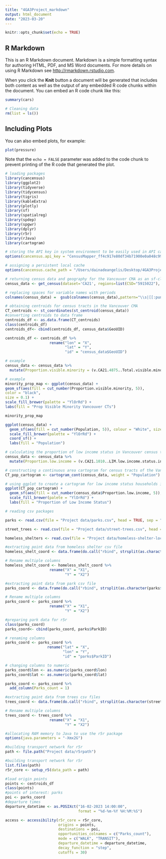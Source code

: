 ```yaml
---
title: "4GA3Project_markdown"
output: html_document
date: "2023-03-20"
---
```


```r
knitr::opts_chunk$set(echo = TRUE)
```

## R Markdown

This is an R Markdown document. Markdown is a simple formatting syntax for authoring HTML, PDF, and MS Word documents. For more details on using R Markdown see <http://rmarkdown.rstudio.com>.

When you click the **Knit** button a document will be generated that includes both content as well as the output of any embedded R code chunks within the document. You can embed an R code chunk like this:

```r
summary(cars)
```

```r
# Cleaning data
rm(list = ls())
```

## Including Plots

You can also embed plots, for example:

```r
plot(pressure)
```

Note that the `echo = FALSE` parameter was added to the code chunk to prevent printing of the R code that generated the plot.


```r
# loading packages
library(cancensus)
library(ggplot2)
library(tidyverse)
library(tidycensus)
library(tigris)
library(kableExtra)
library(plotly)
library(sf)
library(spatialreg)
library(spdep)
library(spgwr)
library(dplyr)
library(r5r)
library(rJava)
library(cartogram)
```

```r
# storing the API key in system environment to be easily used in API calls
options(cancensus.api_key = "CensusMapper_ff4c917e80df34b71900e0a048c999dd")
```

```r
# assigning a persistent local cache
options(cancensus.cache_path = "/Users/dainadeangelis/Desktop/4GA3Project-/Project data")
```

```r
# returning census data and geography for the Vancouver CMA as an sf-class dataframe
census_data <- get_census(dataset='CA21', regions=list(CSD="5915022"), vectors=c("v_CA21_1","v_CA21_386","v_CA21_906","v_CA21_4238","v_CA21_4239", "v_CA21_4240", "v_CA21_4875", "v_CA21_4914", "v_CA21_1010"), labels="detailed", geo_format="sf", level='CT')
```

```r
# replacing spaces for variable names with periods
colnames(census_data) =  gsub(colnames(census_data),pattern="\\s|[[:punct:]]",replacement = ".")
```

```r
# obtaining centroids for census tracts in the Vancouver CMA
CT_centroids <- st_coordinates(st_centroid(census_data))
#converting centroids to data frame
centroids_df <- as.data.frame(CT_centroids)
class(centroids_df)
centroids_df<- cbind(centroids_df, census_data$GeoUID)

centroids_df <- centroids_df %>% 
                    rename("lon" = "X",
                           "lat" = "Y",
                           "id" = "census_data$GeoUID")

```

```r
# example
census_data <- census_data %>%
  mutate(Proportion.visible.minority = (v.CA21.4875..Total.visible.minority.population / v.CA21.1..Population..2021))
```

```r
# example
minority_prop_map <- ggplot(census_data) +
geom_sf(aes(fill = cut_number(Proportion.visible.minority, 5)),
color = "black",
size = 0.1) +
scale_fill_brewer(palette = "YlOrRd") +
labs(fill = "Prop Visible Minority Vancouver CTs")

minority_prop_map
```

```r
ggplot(census_data) +
  geom_sf(aes(fill = cut_number(Population, 5)), colour = "White", size = 0.1) +
  scale_fill_brewer(palette = "YlOrRd") +
  coord_sf() +
  labs(fill = "Population")
```


```r
# calculating the proportion of low income status in Vancouver census tracts
census_data <- census_data %>%
  mutate(Proportion.low.income = (v.CA21.1010..LIM.low.income.status.in.2020.for.the.population.in.private.households / v.CA21.1..Population..2021))
```

```r
# constructing a continuous area cartogram for census tracts of the Vancouver CSD, being weighted by population
CT_pop_cartogram <- cartogram_cont(census_data, weight = "Population")

# using ggplot to create a cartogram for low income status households in census tracts for the Vancouver CSD
ggplot(CT_pop_cartogram) +
  geom_sf(aes(fill = cut_number(census_data$Proportion.low.income, 5)), colour = "white", size = 0.1) +
  scale_fill_brewer(palete = "YlOrRd") +
  labs(fill = "Proportion of Low Income Status")
```




```r
# reading csv packages

parks <- read.csv(file = "Project data/parks.csv", head = TRUE, sep = ";") 

street_trees <- read.csv(file = "Project data/street-trees.csv", head = TRUE, sep = ";") 

homeless_shelters <- read.csv(file = "Project data/homeless-shelter-locations.csv", head = TRUE, sep = ";") 
```

```r
#extracting point data from homeless shelter csv file
homeless_shelt_coord <- data.frame(do.call("rbind", strsplit(as.character(homeless_shelters$geo_point_2d), ",", fixed = TRUE)))

# Rename multiple columns
homeless_shelt_coord <- homeless_shelt_coord %>% 
                    rename("X" = "X1",
                           "Y" = "X2")
```

```r
#extracting point data from park csv file
parks_coord <- data.frame(do.call("rbind", strsplit(as.character(parks$GoogleMapDest), ",", fixed = TRUE)))

# Rename multiple columns
parks_coord <- parks_coord %>% 
                    rename("X" = "X1",
                           "Y" = "X2")
```

```r
#preparing park data for r5r
class(parks_coord)
parks_coord<- cbind(parks_coord, parks$ParkID)

# renaming columns
parks_coord <- parks_coord %>% 
                   rename("lat" = "X",
                          "lon" = "Y",
                          "id" = "parks$ParkID")

# changing columns to numeric
parks_coord$lon <- as.numeric(parks_coord$lon)
parks_coord$lat <- as.numeric(parks_coord$lat)
```
```r
parks_coord <- parks_coord %>%
  add_column(Parks_count = 1)
```


```r
#extracting point data from trees csv files
trees_coord <- data.frame(do.call("rbind", strsplit(as.character(street_trees$geo_point_2d), ",", fixed = TRUE)))

# Rename multiple columns
trees_coord <- trees_coord %>% 
                    rename("X" = "X1",
                           "Y" = "X2")
```

```r
#allocating RAM memory to Java to use the r5r package
options(java.parameters = "-Xmx2G")
```

```r
#building transport network for r5r
path <- file.path("Project data/r5rpath")

#building transport network for r5r
list.files(path)
r5r_core <- setup_r5(data_path = path)
```
```r
#load origin points 
points <- centroids_df
class(points)
#points of interest: parks
poi <- parks_coord
#departure times
departure_datetime <- as.POSIXct("16-02-2023 14:00:00",
                                 format = "%d-%m-%Y %H:%M:%S")

```

```r
access <- accessibility(r5r_core = r5r_core,
                        origins = points,
                        destinations = poi,
                        opportunities_colnames = c("Parks_count"),
                        mode = c("WALK", "TRANSIT"),
                        departure_datetime = departure_datetime,
                        decay_function = "step",
                        cutoffs = 30)
```

